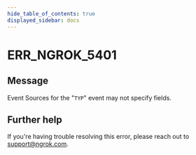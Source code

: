 ```yaml
---
hide_table_of_contents: true
displayed_sidebar: docs
---
```



# ERR_NGROK_5401

## Message

Event Sources for the "`TYP`" event may not specify fields.

<ErrorDetails error="err_ngrok_5401" />

## Further help

If you're having trouble resolving this error, please reach out to [support@ngrok.com](mailto:support@ngrok.com?subject=Help%20with%20ERR_NGROK_5401).
